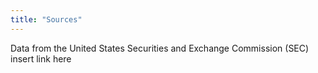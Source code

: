 ```yaml
---
title: "Sources"
---
```


Data from the United States Securities and Exchange Commission (SEC) insert link here